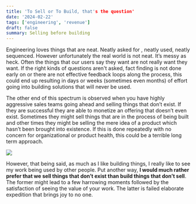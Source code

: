 ```yaml
---
title: 'To Sell or To Build, that's the question'
date: '2024-02-22'
tags: ['engineering', 'revenue']
draft: false
summary: Selling before building
---
```


Engineering loves things that are neat. Neatly asked for , neatly used, neatly sequenced. However unfortunately the real world is not neat. It’s messy as heck. Often the things that our users say they want are not really want they want. If the right kinds of questions aren't asked, fact finding is not done early on or there are not effective feedback loops along the process, this could end up resulting in days or weeks (sometimes even months) of effort going into building solutions that will never be used.

The other end of this spectrum is observed when you have highly aggressive sales teams going ahead and selling things that don’t exist. If they are successful they are able to monetize an offering that doesn’t even exist. Sometimes they might sell things that are in the process of being built and other times they might be selling the mere idea of a product which hasn’t been brought into existence. If this is done repeatedly with no concern for organizational or product health, this could be a terrible long term approach.

![](/static/images/analogy.jpg)

However, that being said, as much as I like building things, I really like to see my work being used by other people. Put another way, **I would much rather prefer that we sell things that don’t exist than build things that don’t sell**. The former might lead to a few harrowing moments followed by the satisfaction of seeing the value of your work. The latter is failed elaborate expedition that brings joy to no one.
